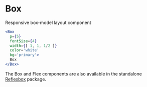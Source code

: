 
# Box

Responsive box-model layout component

```jsx live=true
<Box
  p={5}
  fontSize={4}
  width={[ 1, 1, 1/2 ]}
  color='white'
  bg='primary'>
  Box
</Box>
```

The Box and Flex components are also available in the standalone [Reflexbox](/reflexbox) package.
